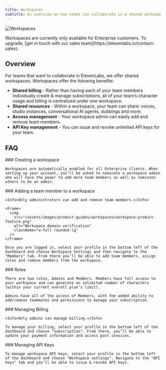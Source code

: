 ```yaml
---
title: Workspaces
subtitle: An overview on how teams can collaborate in a shared workspace.
---
```


<img
  src="/assets/images/product-guides/workspaces/workspace-main.png"
  alt="Workspaces"
  className="w-full rounded-lg"
/>

<Info>
  Workspaces are currently only available for Enterprise customers. To upgrade, [get in touch with
  our sales team](https://elevenlabs.io/contact-sales).
</Info>

## Overview

For teams that want to collaborate in ElevenLabs, we offer shared workspaces. Workspaces offer the folowing benefits:

- **Shared billing** - Rather than having each of your team members individually create & manage subscriptions, all of your team’s character usage and billing is centralized under one workspace.
- **Shared resources** - Within a workspace, your team can share: voices, studio instances, conversational AI agents, dubbings and more.
- **Access management** - Your workspace admin can easily add and remove team members.
- **API Key management** - You can issue and revoke unlimited API keys for your team.

## FAQ

<AccordionGroup>
  <Accordion title="How do I create a workspace?">
    ### Creating a workspace

    Workspaces are automatically enabled for all Enterprise clients. When setting up your account, you’ll be asked to nominate a workspace admin who will have the power to add more team members as well as nominate others to be an admin.

  </Accordion>
  <Accordion title="How do I add a team member to a workspace?">
    ### Adding a team member to a workspace

    <Info>Only administrators can add and remove team members.</Info>

    <Frame>
      <img
        src="/assets/images/product-guides/workspaces/workspace-product-feature.png"
        alt="Workspace domain verification"
        className="w-full rounded-lg"
      />
    </Frame>

    Once you are logged in, select your profile in the bottom left of the dashboard and choose Workspace Settings and then navigate to the "Members" tab. From there you’ll be able to add team members, assign roles and remove members from the workspace.

  </Accordion>
  <Accordion title="What roles can I assign members?">
    ### Roles

    There are two roles, Admins and Members. Members have full access to your workspace and can generate an unlimited number of characters (within your current overall plan’s limit).

    Admins have all of the access of Members, with the added ability to add/remove teammates and permissions to manage your subscription.

  </Accordion>
  <Accordion title="How do I manage billing?">
    ### Managing Billing

    <Info>Only admins can manage billing.</Info>

    To manage your billing, select your profile in the bottom left of the dashboard and choose "Subscription". From there, you’ll be able to update your payment information and access past invoices.

  </Accordion>
  <Accordion title="How do I manage API keys?">
    ### Managing API Keys

    To manage workspace API keys, select your profile in the bottom left of the dashboard and choose "Workspace settings". Navigate to the "API keys" tab and you’ll be able to issue & revoke API keys.

  </Accordion>
</AccordionGroup>
